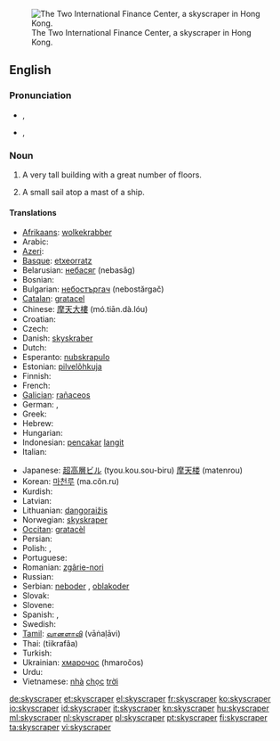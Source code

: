 {{wikipedia}}
[[Image:HK-2IFC-sj cropped.jpg|thumb|right|The Two International Finance Center, a skyscraper in Hong Kong.]]
==English==

===Pronunciation===
* {{a|RP}} {{IPA|/ˈskaɪˌskɹeɪpə/}}, {{SAMPA|/"skaI%skreIp@/}}
* {{a|GenAm}} {{IPA|/ˈskaɪˌskɹeɪpɚ/}}, {{SAMPA|/"skaI%skreIp@`/}}

===Noun===
{{en-noun}}

# A very tall building with a great number of floors.
# {{context|archaic}} A small sail atop a mast of a ship.

====Translations====
{{trans-top|tall building}}
* [[Afrikaans]]: [[wolkekrabber]]
* Arabic: {{Arab|[[ناطحة]]}} {{Arab|[[سحاب]]}}
* [[Azeri]]: {{t-|az|göydələn|xs=Azeri}}
* [[Basque]]: [[etxeorratz]]
* Belarusian: [[небасяг]] (nebasǎg)
* Bosnian: {{t-|bs|neboder}}
* Bulgarian: [[небостъргач]] (nebostărgač)
* [[Catalan]]: [[gratacel]] {{m}}
* Chinese: [[摩天大樓]] (mó.tiān.dà.lóu)
* Croatian: {{t-|hr|neboder|m|alt=nȅbodēr}}
* Czech: {{t-|cs|mrakodrap|m}}
* Danish: [[skyskraber]] {{c}}
* Dutch: {{t+|nl|wolkenkrabber|m}}
* Esperanto: [[nubskrapulo]]
* Estonian: [[pilvelõhkuja]]
* Finnish: {{t+|fi|pilvenpiirtäjä}}
* French: {{t+|fr|gratte-ciel|m}}
* [[Galician]]: [[rañaceos]] {{m}}
* German: {{t+|de|Wolkenkratzer|m}}, {{t+|de|Hochhaus|n}}
* Greek: {{t+|el|ουρανοξύστης|m|tr=uranoxístis}}
* Hebrew: {{t+|he|גורד שחקים|m|alt=גּוֹרֵד־שְׁחָקִים|tr=goréd-sh'khakím}}
* Hungarian: {{t+|hu|felhőkarcoló}}
* Indonesian: [[pencakar]] [[langit]]
* Italian: {{t+|it|grattacielo|m}}
{{trans-mid}}
* Japanese: [[超高層ビル]] (tyou.kou.sou-biru) [[摩天楼]] (matenrou)
* Korean: [[마천루]] (ma.cŏn.ru)
* Kurdish: {{t+|ku|balexane|f}}
* Latvian: {{t+|lv|debesskrāpis|xs=Latvian}}
* Lithuanian: [[dangoraižis]]
* Norwegian: [[skyskraper]]
* [[Occitan]]: [[gratacèl]] {{m}}
* Persian: {{t+|fa|آسمانخراش|xs=Persian}}
* Polish: {{t+|pl|wieżowiec|m}}, {{t+|pl|drapacz chmur|m}}
* Portuguese: {{t-|pt|arranha-céu|m}}
* Romanian: [[zgârie-nori]]
* Russian: {{t+|ru|небоскрёб|m|tr=neboskrǒb}}
* Serbian: [[neboder]] {{m}}, [[oblakoder]] {{m}}
* Slovak: {{t-|sk|mrakodrap|m}}
* Slovene: {{t+|sl|nebotičnik|m}}
* Spanish: {{t-|es|rascacielos|m}},  {{t+|es|torre|f}}
* Swedish: {{t+|sv|skyskrapa|c}}
* [[Tamil]]: [[வானளாவி]] (vāṅaḷāvi)
* Thai: {{Thai|[[ตึกระฟ้า]]}} (tiikrafâa)
* Turkish: {{t+|tr|gökdelen}}
* Ukrainian: [[хмарочос]] (hmaročos) {{m}}
* Urdu: {{ur-Arab|[[بلند]]}} {{ur-Arab|[[ترین]]}} {{ur-Arab|[[عمارات]]}}
* Vietnamese: [[nhà]] [[chọc]] [[trời]]
{{trans-bottom}}

{{trans-top|sail}}
{{trans-mid}}
{{trans-bottom}}

[[de:skyscraper]]
[[et:skyscraper]]
[[el:skyscraper]]
[[fr:skyscraper]]
[[ko:skyscraper]]
[[io:skyscraper]]
[[id:skyscraper]]
[[it:skyscraper]]
[[kn:skyscraper]]
[[hu:skyscraper]]
[[ml:skyscraper]]
[[nl:skyscraper]]
[[pl:skyscraper]]
[[pt:skyscraper]]
[[fi:skyscraper]]
[[ta:skyscraper]]
[[vi:skyscraper]]